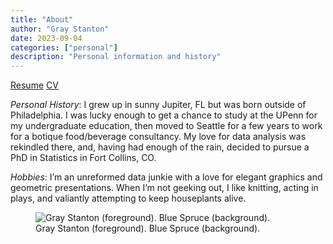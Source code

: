 ```yaml
---
title: "About"
author: "Gray Stanton"
date: 2023-09-04
categories: ["personal"]
description: "Personal information and history"
---
```


[Resume](/pdf/Gray_Stanton_Resume.pdf)
[CV](/pdf/Gray_Stanton_CV.pdf)

*Personal History*: I grew up in sunny Jupiter, FL but was born outside of Philadelphia. I was lucky enough to get a chance to study at the UPenn for my undergraduate education, then moved to Seattle for a few years
 to work for a botique food/beverage consultancy. My love for data analysis was rekindled there, and, having had enough of the rain, decided to pursue a PhD in Statistics in Fort Collins, CO.

*Hobbies*: I'm an unreformed data junkie with a love for elegant graphics and geometric presentations. When I'm not geeking out, I like knitting, 
acting in plays, and valiantly attempting to keep houseplants alive.

![Gray Stanton (foreground). Blue Spruce (background).](/images/Agraygood4_crop.JPG)


